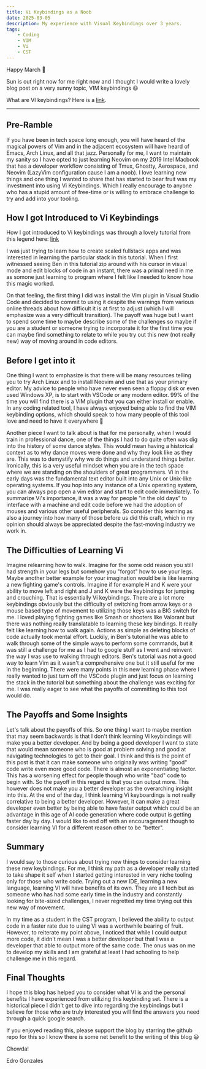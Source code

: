 ```yaml
---
title: Vi Keybindings as a Noob
date: 2025-03-05
description: My experience with Visual Keybindings over 3 years.
tags:
    - Coding
    - VIM
    - Vi
    - CST
---
```


Happy March 🥳

Sun is out right now for me right now and I thought I would write a lovely blog post on a very sunny
topic, VIM keybindings 😃

What are VI keybindings? Here is a [link](https://www.youtube.com/watch?v=-txKSRn0qeA&ab_channel=Fireship).

---

## Pre-Ramble

If you have been in tech space long enough, you will have heard of the magical powers of Vim and in
the adjacent ecosystem will have heard of Emacs,
Arch Linux, and all that jazz. Personally for me, I want to maintain my sanity so I have opted to just
learning Neovim on my 2019 Intel Macbook that has a developer workflow consisting of Tmux, Ghostty,
Aerospace, and Neovim (LazyVim configuration cause I am a noob). I love learning new things and one
thing I wanted to share that has started to bear fruit was my investment into using Vi Keybindings.
Which I really encourage to anyone who has a stupid amount of free-time or is willing to embrace
challenge to try and add into your tooling.

## How I got Introduced to Vi Keybindings

How I got introduced to Vi keybindings was through a lovely tutorial from this legend here: [link](https://www.youtube.com/watch?v=I6ypD7qv3Z8&ab_channel=BenAwad)

I was just trying to learn how to create scaled fullstack apps and was interested in learning the particular stack in this tutorial. When I first witnessed seeing Ben in this
tutorial zip around with his cursor in visual mode and edit blocks of code in an instant,
there was a primal need in me as somone just learning to program where I felt like I needed to know
how this magic worked.

On that feeling, the first thing I did was install the Vim plugin in Visual Studio Code and decided to commit
to using it despite the warnings from various online threads about how difficult it is at first to
adjust (which I will emphasize was a very difficult transition). The payoff was huge but I want to
spend some time to maybe describe some of the challenges so maybe if you are a student or someone
trying to incorporate it for the first time you can maybe find something to relate to while you try
out this new (not really new) way of moving around in code editors.

## Before I get into it

One thing I want to emphasize is that there will be many resources telling you to try Arch Linux and
to install Neovim and use that as your primary editor. My advice to people who have never even seen
a floppy disk or even used Windows XP, is to start with VSCode or any modern editor. 99% of the time
you will find there is a VIM plugin that you can either install or enable. In any coding related
tool, I have always enjoyed being able to find the VIM keybinding options, which should speak to how
many people of this tool love and need to have it everywhere 🤣

Another piece I want to talk about is that for me personally, when I would train in professional
dance, one of the things I had to do quite often was dig into the history of some dance styles. This
would mean having a historical context as to why dance moves were done and why they look like as they are. This
was to demystify why we do things and understand things better. Ironically, this is a very useful
mindset when you are in the tech space where we are standing on the shoulders of great
programmers. Vi in the early days was the fundamental text editor built into any Unix or Unix-like
operating systems. If you hop into any instance of a Unix operating system, you can always pop open
a vim editor and start to edit code immediately. To summarize Vi's importance, it was a way for people "in the old days" to interface with a machine
and edit code before we had the adoption of mouses and various other useful peripherals. So consider
this learning as also a journey into how many of those before us did this craft, which in my opinion
should always be appreciated despite the fast-moving industry we work in.

## The Difficulties of Learning Vi

Imagine relearning how to walk. Imagine for the some odd reason you still had strength in your legs
but somehow you "forgot" how to use your legs. Maybe another better example for your
imagination would be is like learning a new fighting game's controls. Imagine if for example H and K were
your ability to move left and right and J and K were the keybindings for jumping and crouching. That
is essentially Vi keybindings. There are a lot more keybindings obviously but the difficulty of
switching from arrow keys or a mouse based type of movement to utilizing those keys was a BIG switch for me. 
I loved playing fighting games like Smash or shooters like Valorant but there was nothing really translatable to learning these key bindings. It really felt like
learning how to walk again. Actions as simple as deleting blocks of code actually took mental effort. Luckily, in Ben's tutorial he was
able to walk through some of the simple ways to perform some commands, but it was still a challenge for me as I had to google stuff as I went and reinvent the way
I was use to walking through editors. Ben's tutorial was not a good way to learn Vim as it wasn't a comprehensive one but it still useful for me in the beginning. There were many points in this new learning phase where I really
wanted to just turn off the VSCode plugin and just focus on learning the stack in the tutorial but something
about the challenge was exciting for me. I was really eager to see what the payoffs of committing to
this tool would do.

## The Payoffs and Some Insights

Let's talk about the payoffs of this. So one thing I want to maybe mention that may seem
backwards is that I don't think learning Vi keybindings will make you a better developer. And by
being a good developer I want to state that would mean someone who is good at problem solving
and good at navigating technologies to get to their goal. I think and this is the point of this
post is that it can make someone who originally was writing "good" code write even more good
code. There is almost an exponentiating factor. This has a worsening effect for people though 
who write "bad" code to begin with. So the payoff in this regard is that you can output more.
This however does not make you a better developer as the overarching insight into this. At the
end of the day, I think learning Vi keyboardings is not really correlative to being a better
developer. However, it can make a great developer even better by being able to have faster
output which could be an advantage in this age of AI code generation where code output is getting
faster day by day. I would like to end off with an encouragement though to consider learning VI
for a different reason other to be "better".

## Summary

I would say to those curious about trying new things to consider learning these new keybindings.
For me, I think my path as a developer really started to take shape it self when I started
getting interested in very niche tooling only for those who write code. Trying out a new IDE,
learning a new language, learning VI will have benefits of its own. They are all tech but as
someone who has had some early time in the industry and constantly looking for bite-sized
challenges, I never regretted my time trying out this new way of movement. 

In my time as a student in the CST program, I believed the ability to output code in a faster rate due to using VI was a worthwhile bearing of fruit. However, to reiterate my point above, I noticed that while I could output more code, it didn't mean I was a better developer but that I was a developer that able to output more of the same code. The onus was on me to develop my skills and I am grateful at least I had schooling to help challenge me in this regard.

## Final Thoughts

I hope this blog has helped you to consider what VI is and the personal benefits I have
experienced from utilizing this keybinding set. There is a historical piece I didn't get to dive into regarding the keybindings but I believe for those who are truly interested you will find the answers you need through a quick google search.

If you enjoyed reading this, please support the blog by starring the github repo for this so I
know there is some net benefit to the writing of this blog 😃

Chowda!

Edro Gonzales


